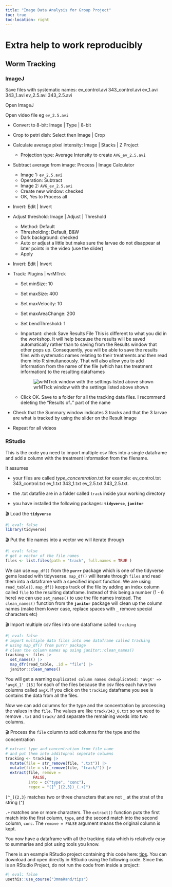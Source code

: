 ```yaml
---
title: "Image Data Analysis for Group Project"
toc: true
toc-location: right
---
```


# Extra help to work reproducibly

## Worm Tracking

### ImageJ
Save files with systematic names: ev_control.avi 343_control.avi ev_1.avi 343_1.avi ev_2.5.avi 343_2.5.avi

Open ImageJ

Open video file eg `ev_2.5.avi`

-   Convert to 8-bit: Image \| Type \| 8-bit
-   Crop to petri dish: Select then Image \| Crop
-   Calculate average pixel intensity: Image \| Stacks \| Z Project
    -   Projection type: Average Intensity to create `AVG_ev_2.5.avi`
-   Subtract average from image: Process \| Image Calculator
    -   Image 1: `ev_2.5.avi`
    -   Operation: Subtract
    -   Image 2: `AVG_ev_2.5.avi`
    -   Create new window: checked
    -   OK, Yes to Process all
-   Invert: Edit \| Invert
-   Adjust threshold: Image \| Adjust \| Threshold
    -   Method: Default
    -   Thresholding: Default, B&W
    -   Dark background: checked
    -   Auto or adjust a little but make sure the larvae do not disappear at later points in the video (use the slider)
    -   Apply
-   Invert: Edit \| Invert
-   Track: Plugins \| wrMTrck
    -   Set minSize: 10

    -   Set maxSize: 400

    -   Set maxVelocity: 10

    -   Set maxAreaChange: 200

    -   Set bendThreshold: 1

    -   Important: check Save Results File This is different to what you did in the workshop. It will help because the results will be saved automatically rather than to saving from the Results window that other pops up. Consequently, you will be able to save the results files with systematic names relating to their treatments and then read them into R simultaneously. That will also allow you to add information from the name of the file (which has the treatment information) to the resulting dataframes

        ![wrMTrck window with the settings listed above shown](images/wrMTrck-settings.png)

    -   Click OK. Save to a folder for all the tracking data files. I recommend deleting the "Results of.." part of the name

-   Check that the Summary window indicates 3 tracks and that the 3 larvae are what is tracked by using the slider on the Result image

-   Repeat for all videos

### RStudio

This is the code you need to import multiple csv files into a single dataframe and add a column with the treatment information from the filename.

It assumes 

-   your files are called *type*_*concentration*.txt for example: ev_control.txt 343_control.txt ev_1.txt 343_1.txt ev_2.5.txt 343_2.5.txt. 

-   the .txt datafile are in a folder called `track` inside your working directory

-   you have installed the following packages: **`tidyverse`**, **`janitor`**

🎬 Load the **`tidyverse`**

```r
#| eval: false
library(tidyverse)
```


🎬 Put the file names into a vector we will iterate through
```r
#| eval: false
# get a vector of the file names
files <- list.files(path = "track", full.names = TRUE )

```

We can use `map_df()` from the **`purrr`** package which is one of the tidyverse gems loaded with tidyvserse. `map_df()` will iterate through `files` and read them into a dataframe with a specified import function. We are using `read_table()`. `map_df()` keeps track of the file by adding an index column called `file` to the resulting dataframe. Instead of this being a number (1 - 6 here) we can use `set_names()` to use the file names instead. The `clean_names()` function from the **`janitor`** package will clean up the column names (make them lower case, replace spaces with `_` remove special characters etc)


🎬 Import multiple csv files into one dataframe called `tracking`

```r
#| eval: false
# import multiple data files into one dataframe called tracking
# using map_df() from purrr package
# clean the column names up using janitor::clean_names()
tracking <- files |> 
  set_names() |>
  map_dfr(read_table, .id = "file") |>
  janitor::clean_names()
```

You will get a warning `Duplicated column names deduplicated: 'avgX' => 'avgX_1' [15]` for each of the files because the csv files each have two columns called `avgX`. 
If you click on the `tracking` dataframe you see is contains the data from all the files.

Now we can add columns for the type and the concentration by processing the values in the `file`. The values are like `track/343_0.txt` so we need to remove `.txt` and `track/` and separate the remaining words into two columns.  

🎬 Process the `file` column to add columns for the type and the concentration

```r
# extract type and concentration from file name
# and put them into additopnal separate columns
tracking <- tracking |> 
  mutate(file = str_remove(file, ".txt")) |>
  mutate(file = str_remove(file, "track/")) |>
  extract(file, remove = 
            FALSE,
          into = c("type", "conc"), 
          regex = "([^_]{2,3})_(.+)") 
```

`[^_]{2,3}` matches two or three characters that are not `_` at the strat of the string (`^`)

`.+` matches one or more characters. The `extract()` function puts the first match into the first column, `type`, and the second match into the second column, `conc`. The `remove = FALSE` argument means the original column is kept.


You now have a dataframe with all the tracking data which is relatively easy to summarise and plot using tools you know.

There is an example RStudio project containing this code here: [tips](https://github.com/3mmaRand/tips). You can download and open directly in RStudio using the following code. Since this is an RStudio Project, do not run the code from inside a project:


```r
#| eval: false
usethis::use_course("3mmaRand/tips")
```

